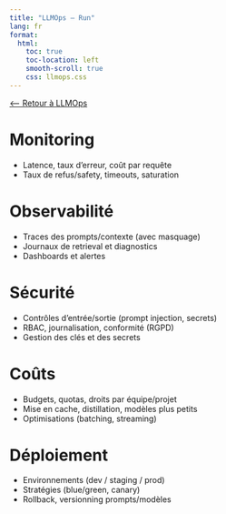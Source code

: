 ```yaml
---
title: "LLMOps — Run"
lang: fr
format:
  html:
    toc: true
    toc-location: left
    smooth-scroll: true
    css: llmops.css
---
```


[⟵ Retour à LLMOps](cycle.qmd)

# Monitoring {#monitoring}
- Latence, taux d’erreur, coût par requête
- Taux de refus/safety, timeouts, saturation

# Observabilité {#observabilite}
- Traces des prompts/contexte (avec masquage)
- Journaux de retrieval et diagnostics
- Dashboards et alertes

# Sécurité {#securite}
- Contrôles d’entrée/sortie (prompt injection, secrets)
- RBAC, journalisation, conformité (RGPD)
- Gestion des clés et des secrets

# Coûts {#couts}
- Budgets, quotas, droits par équipe/projet
- Mise en cache, distillation, modèles plus petits
- Optimisations (batching, streaming)

# Déploiement {#deploiement}
- Environnements (dev / staging / prod)
- Stratégies (blue/green, canary)
- Rollback, versionning prompts/modèles
